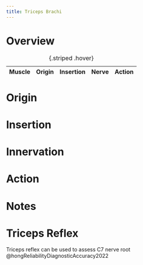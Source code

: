 ```yaml
---
title: Triceps Brachi
---
```


# Overview

| Muscle  | Origin | Insertion | Nerve | Action |
|------|--------|-------|----------|--------|

: {.striped .hover}



# Origin


# Insertion


# Innervation


# Action


# Notes


# Triceps Reflex {#reflex}

Triceps reflex can be used to assess C7 nerve root @hongReliabilityDiagnosticAccuracy2022 

